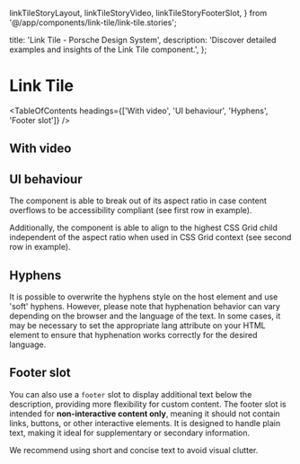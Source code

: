   linkTileStoryLayout,
  linkTileStoryVideo,
  linkTileStoryFooterSlot,
} from '@/app/components/link-tile/link-tile.stories';

  title: 'Link Tile - Porsche Design System',
  description: 'Discover detailed examples and insights of the Link Tile component.',
};

# Link Tile <ComponentStatus tagName="p-link-tile"></ComponentStatus>

<TableOfContents headings={['With video', 'UI behaviour', 'Hyphens', 'Footer slot']} />

## With video

<ComponentStory story={linkTileStoryVideo} />

## UI behaviour

The component is able to break out of its aspect ratio in case content overflows to be accessibility compliant (see
first row in example).

Additionally, the component is able to align to the highest CSS Grid child independent of the aspect ratio when used in
CSS Grid context (see second row in example).

<ComponentStory story={linkTileStoryLayout} />

## Hyphens

It is possible to overwrite the hyphens style on the host element and use 'soft' hyphens. However, please note that
hyphenation behavior can vary depending on the browser and the language of the text. In some cases, it may be necessary
to set the appropriate lang attribute on your HTML element to ensure that hyphenation works correctly for the desired
language.

<ComponentExample codeSample={linkTileExampleHyphens} />

## Footer slot

You can also use a `footer` slot to display additional text below the description, providing more flexibility for custom
content. The footer slot is intended for **non-interactive content only**, meaning it should not contain links, buttons,
or other interactive elements. It is designed to handle plain text, making it ideal for supplementary or secondary
information.

We recommend using short and concise text to avoid visual clutter.

<ComponentStory story={linkTileStoryFooterSlot} />

